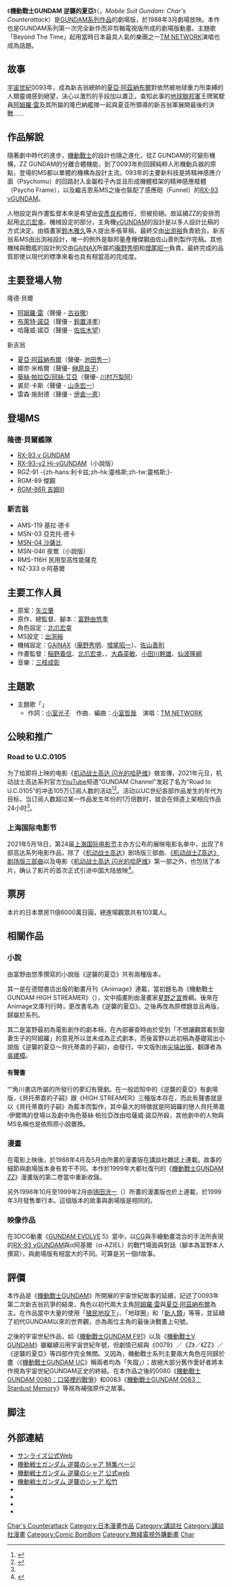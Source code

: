 {{original research|time=2014-11-09T04:10:17+00:00}}
{{refimprove|time=2014-11-09T04:10:17+00:00}}
{{noteTA|G1=GundamUC}}
{{Infobox animanga/Headerofja
| title = 機動戰士GUNDAM 逆襲的夏亞
| image = 
| size = 
| caption = 
| japanese = 機動戦士ガンダム 逆襲のシャア
| english = Mobile Suit Gundam: Char's Counterattack
| kana = きどうせんしガンダム ぎゃくしゅうのシャア
| romaji = Kidō Senshi Gandamu Gyakushū no Shā
| genre = [[機器人動畫|機器人動畫]]
}}
{{Infobox animanga/name
| original = 
| official = 
| formal = {{flagicon|ROC}} 機動戰士鋼-{}-彈 逆襲的夏-{}-亞<br/>{{flagicon|Hong Kong|}} 機動戰士高-{}-達 馬-{}-沙之反擊
| common = 
}}
{{Infobox animanga/Movie
| 標題 = 
| 製作 = 日昇
| 上映日 = {{Flagicon|Japan}} 1988年3月12日<br />{{Flagicon|British Hong Kong}} 1994年1月1日 ([[TVB|TVB]])<br/>{{flagicon|CHN}} 2021年6月（上海国际电影节展映）
| 片長 = 120分
| 票房 = 11億6000萬日圓
| 導演 = [[富野由悠季|富野由悠季]]
| 原案 = [[矢立肇|矢立肇]]、富野由悠季
| 腳本 = 富野由悠季
| 人物設定 = 北爪宏幸
| 動畫製作 = [[日昇|日昇]]
| 機械設定 = [[GAINAX|GAINAX]]（[[庵野秀明|庵野秀明]]、[[增尾昭一|增尾昭一]]）、佐山善则
| 音樂 = [[三枝成章|三枝成章]]
| 代理發行 = [[松竹|松竹]]
}}
{{Infobox animanga/Manga
| 標題 = 
| 作者 = 富野由悠季
| 作畫 = [[鴇田洸一|鴇田洸一]]
| 出版社 = {{flagicon|Japan}} [[講談社|講談社]] <br /> {{flagicon|Taiwan}} [[青文出版社|青文出版社]]
| 其他出版社 = 
| 連載雜誌 = {{flagicon|Japan}} [[Comic_Bom_Bom|Comic Bom Bom]]
| label = 
| 發售日 = 
| 開始 = 1998年9月
| 結束 = 1999年1月
| 冊數 = 
| 話數 = 1話
| 其他 = 
}}
{{Infobox animanga/Footerofja}}
《'''機動戰士GUNDAM 逆襲的夏亞'''》（{{lang-ja|機動戦士ガンダム 逆襲のシャア}}，''Mobile Suit Gundam: Char's Counterattack''）是[[GUNDAM系列作品|GUNDAM系列作品]]的劇場版，於1988年3月劇場放映。本作也是GUNDAM系列第一次完全新作而非剪輯電視版所成的劇場版動畫。主題歌「Beyond The Time」起用當時日本最具人氣的樂團之一[[TM_NETWORK|TM NETWORK]]演唱也成為話題。

== 故事 ==
[[宇宙世紀|宇宙世紀]]0093年，成為新吉翁總帥的[[夏亞·阿茲納布爾|夏亞·阿茲納布爾]]對依然被地球重力所束縛的人類靈魂感到絕望，決心以激烈的手段加以肅正。查知此事的[[地球聯邦軍|地球聯邦軍]]王牌駕駛員[[阿姆羅·雷|阿姆羅·雷]]及其所屬的隆巴納艦隊一起與夏亚所領導的新吉翁軍展開最後的決戰……

== 作品解說 ==
隨著劇中時代的進步，[[機動戰士|機動戰士]]的設計也隨之進化，從Z GUNDAM的可變形機構，ZZ GUNDAM的分離合體機能，到了0093年則回歸純粹人形機動兵器的原點，登場的MS都以單體的機構為設計主流。093年的主要新科技是將精神感應介面（Psychomu）的回路封入金屬粒子內並且形成機體框架的精神感應框體（Psycho Frame），以及繼吉恩系MS之後也裝配了感應砲（Funnel）的[[RX-93系列机动战士|RX-93 νGUNDAM]]。

人物設定與作畫監督本來是希望由[[安彥良和|安彥良和]]擔任，但被拒絕。故延續ZZ的安排而起用[[北爪宏幸|北爪宏幸]]。機械設定的部分，主角機[[RX-93系列機動戰士|νGUNDAM]]的設計是以多人設計比稿的方式決定。由插畫家[[鈴木雅久|鈴木雅久]]等人提出多張草稿，最終交由[[出渕裕|出渕裕]]負責統合。新吉翁系MS由出渕裕設計，唯一的例外是聯邦量產機傑鋼由佐山善則製作完稿。其他機械與戰艦的設計則交由[[GAINAX|GAINAX]]所屬的[[庵野秀明|庵野秀明]]和[[增尾昭一|增尾昭一]]負責。最終完成的品質即使以現代的標準來看也具有相當高的完成度。

== 主要登場人物 ==
; 隆德·貝爾
*[[阿姆羅·雷|阿姆羅·雷]]（聲優 - [[古谷徹|古谷徹]]）
*[[布萊特·諾亞|布萊特·諾亞]]（聲優 - [[鈴置洋孝|鈴置洋孝]]）
*哈薩威·諾亞（聲優 - [[佐佐木望|佐佐木望]]）

;新吉翁
*[[夏亞·阿茲納布爾|夏亞·阿茲納布爾]]（聲優- [[池田秀一|池田秀一]]）
*娜奈·米格爾（聲優- [[榊原良子|榊原良子]]）
*[[葵丝·帕拉雅|葵絲·帕拉亞/珂絲·艾亞]]（聲優- [[川村万梨阿|川村万梨阿]]）
*裘尼·卡斯（聲優 - [[山寺宏一|山寺宏一]]）
*雷森·施耐德（聲優 - [[伊倉一恵|伊倉一恵]]）

== 登場MS ==
=== 隆德·貝爾艦隊 ===
* [[RX-93系列机动战士|RX-93 ν GUNDAM]]
* [[RX-93系列机动战士#RX-93-ν-2_Hi-ν_GUNDAM|RX-93-v2 Hi-νGUNDAM]]（小說版）
* RGZ-91 -{zh-hans:利卡兹;zh-hk:靈格斯;zh-tw:靈格斯;}-
* RGM-89 傑鋼
* [[RGM-79系列機動戰士|RGM-86R 吉姆III]]

=== 新吉翁===
* AMS-119 基拉·德卡
* MSN-03 亞克托·德卡
* [[MSN-04型機動戰士|MSN-04 沙薩比]]
* MSN-04II 夜鶯（小說版）
* RMS-116H 民用型高性能薩克
* NZ-333 α·阿基爾

== 主要工作人員 ==
* 原案：[[矢立肇|矢立肇]]
* 原作、總監督、腳本：[[富野由悠季|富野由悠季]]
* 角色設定：[[北爪宏幸|北爪宏幸]]
* MS設定：[[出渕裕|出渕裕]]
* 機械設定：[[GAINAX|GAINAX]]（[[庵野秀明|庵野秀明]]、[[增尾昭一|增尾昭一]]）、[[佐山善則|佐山善則]]
* 作畫監督：[[稲野義信|稲野義信]]、[[北爪宏幸|北爪宏幸]]、{{lang|ja|山田きさらか}}、[[大森英敏|大森英敏]]、[[小田川幹雄|小田川幹雄]]、[[仙波隆綱|仙波隆綱]]
* 音樂：[[三枝成彰|三枝成彰]]

== 主題歌 ==
* 主題歌「{{lang|ja|BEYOND THE TIME～メビウスの宇宙を越えて～}}」
** 作詞：[[小室光子|小室光子]]　作曲．編曲：[[小室哲哉|小室哲哉]]　演唱：[[TM_NETWORK|TM NETWORK]]

== 公映和推广 ==

=== Road to U.C.0105 ===
为了给即将上映的电影《[[机动战士GUNDAM_闪光的哈萨维_(动画电影)|机动战士高达 闪光的哈萨维]]》做宣傳，2021年元旦，机动战士高达系列官方[[YouTube|YouTube]]频道“GUNDAM Channel”发起了名为“Road to U.C.0105”的冲击105万订阅人数的活动<ref name=":17">{{Cite web|title=鋼彈頻道衝訂閱！人數達標即公開相應電影版、OVA作品，讓粉絲暢遊宇宙世紀|url=http://news.gamebase.com.tw/news/detail/99385084|accessdate=2021-04-06|author=花菱夕凪|date=2021-01-04|work=news.gamebase.com.tw|language=zh-tw|archiveurl=https://web.archive.org/web/20211024054415/http://news.gamebase.com.tw/news/detail/99385084|archivedate=2021-10-24|dead-url=no}}</ref><ref>{{Cite web|title=「機動戦士ガンダム」劇場版3部作、1月23日より毎週土曜に24時間限定の無料配信 「見せてもらおうか!! 登録者数増加の結果とやらを!!」（ねとらぼ）|url=https://news.yahoo.co.jp/articles/fb9d4c27ba1ee04e68d024f16ccae2dafbeb2019|accessdate=2021-04-10|date=2021-01-22|work=Yahoo!ニュース|language=ja|archiveurl=https://web.archive.org/web/20210410062115/https://news.yahoo.co.jp/articles/fb9d4c27ba1ee04e68d024f16ccae2dafbeb2019|archivedate=2021-04-10|dead-url=no}}</ref>。活动以UC世纪各部作品发生的年代为目标，当订阅人数超过某一作品发生年份的1万倍数时，就会在频道上架相应作品24小时<ref name=":17" />。

=== 上海国际电影节 ===
2021年5月18日，第24届[[上海国际电影节|上海国际电影节]]主办方公布的展映电影名单中，出现了8部高达系列电影作品，除了《[[機動戰士GUNDAM|机动战士高达]]》剧场版三部曲、[[機動戰士Z_GUNDAM劇場版|《机动战士Z高达》剧场版三部曲]]以及电影《[[机动战士GUNDAM_闪光的哈萨维_(动画电影)|机动战士高达 闪光的哈萨维]]》第一部之外，也包括了本片，确认了影片的首次正式引进中国大陆放映<ref>{{Cite web|title=《闪光的哈萨维》在路上？8部高达电影国内引进确定_日本|url=http://www.sohu.com/a/467216966_475067|access-date=2021-05-19|date=2021-05-19|work=www.sohu.com|language=zh-cn|archive-url=https://web.archive.org/web/20211130070948/https://www.sohu.com/a/467216966_475067|archive-date=2021-11-30|dead-url=no}}</ref>。

== 票房 ==
本片的日本票房11億6000萬日圓，總進場觀眾共有103萬人。

== 相關作品 ==
=== 小說 ===
由富野由悠季撰寫的小說版《逆襲的夏亞》共有兩種版本。

其一是在德間書店出版的動畫月刊《Animage》連載，當初題名為《機動戰士GUNDAM HIGH STREAMER》（{{lang|ja|機動戦士ガンダムハイ・ストリーマー}}），文中插畫則由漫畫家[[星野之宣|星野之宣]]擔綱。後來在Animage文庫刊行時，更改書名為《逆襲的夏亞》。之後再改為原標題並且再版，歸屬於{{lang|ja|德間デュアル文庫}}系列。

其二是富野最初為電影創作的劇本稿，在內部審查時由於受到「不想讓觀眾看到娶妻生子的阿姆羅」的意見所以並未成為正式劇本，而後富野以此初稿為基礎寫出小說版《逆襲的夏亞～貝托蒂嘉的子嗣》，由{{lang|ja|角川スニーカー文庫}}發行。中文版則由[[尖端出版|尖端出版]]，翻譯者為[[吳建樟|吳建樟]]。

==== 有聲書 ====
“{{lang|ja|機動戦士ガンダム逆襲のシャア   カドカワカセットブック 36}}”角川書店所屬的{{lang|ja|角川カセットブック}}所發行的夢幻有聲劇。在一般認知中的《逆襲的夏亞》有劇場版，《貝托蒂嘉的子嗣》跟《HIGH STREAMER》三種版本存在，而此有聲書就是以《貝托蒂嘉的子嗣》為藍本而製作，其中最大的特徵就是阿姆羅的戀人貝托蒂嘉·伊爾瑪的登場以及劇中角色葵絲·帕拉亞改由哈薩威·諾亞所殺，其他劇中的人物與MS名稱也是依照原小說置換。

=== 漫畫 ===
在電影上映後，於1988年4月及5月由{{lang|ja|村上としや}}所畫的漫畫版在講談社{{lang|ja|コミックボンボン}}雜誌上連載。故事的細節與劇場版本身有若干不同。本作於1999年大都社復刊的《[[機動戰士GUNDAM_ZZ|機動戰士GUNDAM ZZ]]》漫畫版的第二卷當中重新收錄。

另外1998年10月至1999年2月由[[鴇田洸一|鴇田洸一]]（{{lang|ja|ときた洸一}}）所畫的漫畫版也於{{lang|ja|コミックボンボン}}上連載，於1999年3月發售單行本。這個版本的故事與劇場版是相同的。

=== 映像作品 ===
在3DCG動畫《[[GUNDAM_EVOLVE|GUNDAM EVOLVE]] 5》當中，以[[CG|CG]]與手繪動畫混合的手法所表現的[[RX-93系列机动战士|RX-93 νGUNDAM]]與α阿基爾（α-AZIEL）的戰鬥場面與對話（腳本為富野本人撰寫），與劇場版有相當大的不同。可算是另一個if故事。

==評價==
本作品是《[[機動戰士GUNDAM|機動戰士GUNDAM]]》所開展的宇宙世紀故事的延續，記述了0093年第二次新吉翁抗爭的結束，角色以初代兩大主角[[阿姆羅·雷|阿姆羅·雷]]與[[夏亞·阿茲納布爾|夏亞·阿茲納布爾]]為主。在作品當中大量的使用「[[質量兵器|殖民地投下]]」、「地球圈」和「[[新人類|新人類]]」等等，並延續了初代GUNDAM以來的世界觀，亦為兩位主角的最後決戰畫上句號。

之後的宇宙世紀作品，如《[[機動戰士GUNDAM_F91|機動戰士GUNDAM F91]]》以及《[[機動戰士V_GUNDAM|機動戰士V GUNDAM]]》雖繼續沿用宇宙世紀年號，但劇情已經與《0079》／《Z》／《ZZ》／《逆襲的夏亞》等四部作完全無關。又因為，機動戰士系列主要兩大角色在同歸於盡（《[[機動戰士GUNDAM_UC|機動戰士GUNDAM UC]]》稱兩者均為「失蹤」）；故絕大部分舊作愛好者將本作視為宇宙世紀GUNDAM正史的終結。在本作品之後的0080《[[機動戰士GUNDAM_0080：口袋裡的戰爭|機動戰士GUNDAM 0080：口袋裡的戰爭]]》和0083《[[機動戰士GUNDAM_0083：Stardust_Memory|機動戰士GUNDAM 0083：Stardust Memory]]》等視為補強原作之故事。

== 脚注 ==
{{reflist}}

==外部連結==
* [https://www.sunrise-inc.co.jp/work/detail.php?cid=57 サンライズ公式Web] {{Wayback|url=https://www.sunrise-inc.co.jp/work/detail.php?cid=57 |date=20211217115248 }}
* [http://animejapan.cplaza.ne.jp/b-ch/gchar_sp/ 機動戦士ガンダム 逆襲のシャア 特集ページ] {{Wayback|url=http://animejapan.cplaza.ne.jp/b-ch/gchar_sp/ |date=20201030141358 }}
* [http://www.gundam-cca.net/ 機動戦士ガンダム 逆襲のシャア 公式web] {{Wayback|url=http://www.gundam-cca.net/ |date=20201101074036 }}
* [https://www.shochiku.co.jp/cinema/database/04242/ 機動戦士ガンダム 逆襲のシャア 松竹] {{Wayback|url=https://www.shochiku.co.jp/cinema/database/04242/ |date=20211009140547 }}
* {{Allcinema title|150405|機動戦士ガンダム 逆襲のシャア}}
* {{Kinejun title|17937 |機動戦士ガンダム 逆襲のシャア}}
* {{Amg movie|265406|Mobile Suit Gundam Char's Counterattack}}
* {{IMDb title|0095262|Mobile Suit Gundam Char's Counterattack}}

{{GUNDAM}}
{{宇宙世紀|作品}}
{{富野由悠季}}
{{日本媒體藝術100選}}
{{DEFAULTSORT:Mobile Suit Gundam: Char's Counterattack}}

[[Category:宇宙世紀|Char's Counterattack]]
[[Category:日本漫畫作品|Category:日本漫畫作品]]
[[Category:講談社|Category:講談社]]
[[Category:講談社漫畫|Category:講談社漫畫]]
[[Category:Comic_BomBom|Category:Comic BomBom]]
[[Category:無綫電視外購動畫|Category:無綫電視外購動畫]]
[[Category:GUNDAM系列|Char]]